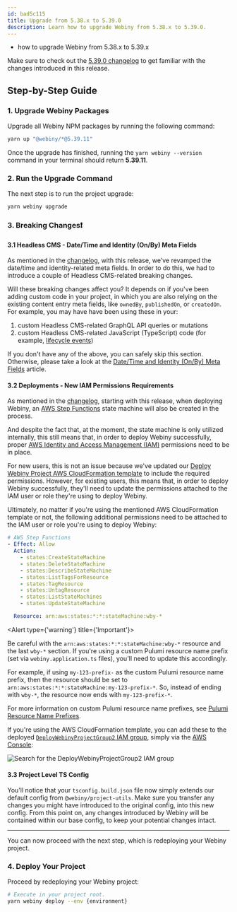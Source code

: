 ```yaml
---
id: bad5c115
title: Upgrade from 5.38.x to 5.39.0
description: Learn how to upgrade Webiny from 5.38.x to 5.39.0.
---
```



<Alert type="success" title="What you’ll learn">

- how to upgrade Webiny from 5.38.x to 5.39.x

</Alert>

<Alert type="info">

Make sure to check out the [5.39.0 changelog](./changelog) to get familiar with the changes introduced in this
release.

</Alert>

## Step-by-Step Guide

### 1. Upgrade Webiny Packages

Upgrade all Webiny NPM packages by running the following command:

```bash
yarn up "@webiny/*@5.39.11"
```

Once the upgrade has finished, running the `yarn webiny --version` command in your terminal should return **5.39.11**.

### 2. Run the Upgrade Command

The next step is to run the project upgrade:

```bash
yarn webiny upgrade
```

### 3. Breaking Changes❗

#### 3.1 Headless CMS - Date/Time and Identity (On/By) Meta Fields

As mentioned in the [changelog](docs/release-notes/5.39.0/changelog#headless-cms-revamped-date-time-and-identity-on-by-meta-fields), with this release, we’ve revamped the date/time and identity-related meta fields. In order to do this, we had to introduce a couple of Headless CMS-related breaking changes.

Will these breaking changes affect you? It depends on if you've been adding custom code in your project, in which you are also relying on the existing content entry meta fields, like `ownedBy`, `publishedOn`, or `createdOn`. For example, you may have have been using these in your:

1. custom Headless CMS-related GraphQL API queries or mutations
2. custom Headless CMS-related JavaScript (TypeScript) code (for example, [lifecycle events](/docs/headless-cms/references/lifecycle-events))

If you don't have any of the above, you can safely skip this section. Otherwise, please take a look at the [Date/Time and Identity (On/By) Meta Fields](/docs/release-notes/5.39.0/date-time-and-identity-meta-fields) article.

#### 3.2 Deployments - New IAM Permissions Requirements

As mentioned in the [changelog](/docs/release-notes/5.39.0/changelog#deployments-new-iam-permissions-requirements), starting with this release, when deploying Webiny, an [AWS Step Functions](https://aws.amazon.com/step-functions/) state machine will also be created in the process.

And despite the fact that, at the moment, the state machine is only utilized internally, this still means that, in order to deploy Webiny successfully, proper [AWS Identity and Access Management (IAM)](https://aws.amazon.com/iam/) permissions need to be in place.

For new users, this is not an issue because we've updated our [Deploy Webiny Project AWS CloudFormation template](/docs/infrastructure/aws/configure-aws-credentials#and-quot-deploy-webiny-project-and-quot-aws-cloud-formation-template) to include the required permissions. However, for existing users, this means that, in order to deploy Webiny successfully, they'll need to update the permissions attached to the IAM user or role they're using to deploy Webiny.

Ultimately, no matter if you're using the mentioned AWS CloudFormation template or not, the following additional permissions need to be attached to the IAM user or role you're using to deploy Webiny:

```yaml
# AWS Step Functions
- Effect: Allow
  Action:
    - states:CreateStateMachine
    - states:DeleteStateMachine
    - states:DescribeStateMachine
    - states:ListTagsForResource
    - states:TagResource
    - states:UntagResource
    - states:ListStateMachines
    - states:UpdateStateMachine

  Resource: arn:aws:states:*:*:stateMachine:wby-*
```

<Alert type={'warning'} title={'Important'}>

Be careful with the `arn:aws:states:*:*:stateMachine:wby-*` resource and the last `wby-*` section. If you're using a
custom Pulumi resource name prefix (set via `webiny.application.ts` files), you'll need to update this accordingly.

For example, if using `my-123-prefix-` as the custom Pulumi resource name prefix, then the resource should be set to `arn:aws:states:*:*:stateMachine:my-123-prefix-*`. So, instead of ending with `wby-*`, the resource now ends with `my-123-prefix-*`.

For more information on custom Pulumi resource name prefixes, see [Pulumi Resource Name Prefixes](/docs/infrastructure/basics/modify-cloud-infrastructure#pulumi-resource-name-prefixes).

</Alert>

If you're using the AWS CloudFormation template, you can add these to the deployed [`DeployWebinyProjectGroup2` IAM group](https://github.com/webiny/webiny-js/blob/next/docs/DEPLOY_WEBINY_PROJECT_CF_TEMPLATE.yaml#L255-L266), simply via the [AWS Console](https://us-east-1.console.aws.amazon.com/iam/home#/groups):

<Image src={iamUserGroupsSearch} alt="Search for the DeployWebinyProjectGroup2 IAM group" />

#### 3.3 Project Level TS Config

You'll notice that your `tsconfig.build.json` file now simply extends our default config from `@webiny/project-utils`. Make sure you transfer any changes you might have introduced to the original config, into this new config. From this point on, any changes introduced by Webiny will be contained within our base config, to keep your potential changes intact. 

---

You can now proceed with the next step, which is redeploying your Webiny project.

### 4. Deploy Your Project

Proceed by redeploying your Webiny project:

```bash
# Execute in your project root.
yarn webiny deploy --env {environment}
```

<AdditionalNotes />

